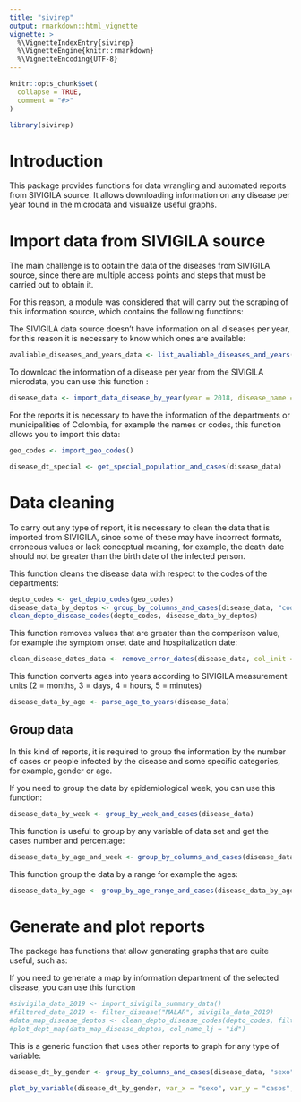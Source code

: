```yaml
---
title: "sivirep"
output: rmarkdown::html_vignette
vignette: >
  %\VignetteIndexEntry{sivirep}
  %\VignetteEngine{knitr::rmarkdown}
  %\VignetteEncoding{UTF-8}
---
```


```r
knitr::opts_chunk$set(
  collapse = TRUE,
  comment = "#>"
)
```

```r
library(sivirep)
```

# Introduction

This package provides functions for data wrangling and automated reports from SIVIGILA source. It allows downloading information on any disease per year found in the microdata and visualize useful graphs.

# Import data from SIVIGILA source

The main challenge is to obtain the data of the diseases from SIVIGILA source, since there are multiple access points and steps that must be carried out to obtain it.

For this reason, a module was considered that will carry out the scraping of this information source, which contains the following functions:

The SIVIGILA data source doesn't have information on all diseases per year, for this reason it is necessary to know which ones are available:

```r
avaliable_diseases_and_years_data <- list_avaliable_diseases_and_years()
```

To download the information of a disease per year from the SIVIGILA microdata, you can use this function :

```r
disease_data <- import_data_disease_by_year(year = 2018, disease_name = "DENGUE")
```

For the reports it is necessary to have the information of the departments or municipalities of Colombia, for example the names or codes, this function allows you to import this data:

```r
geo_codes <- import_geo_codes()
```

```r
disease_dt_special <- get_special_population_and_cases(disease_data)
```

# Data cleaning

To carry out any type of report, it is necessary to clean the data that is imported from SIVIGILA, since some of these may have incorrect formats, erroneous values or lack conceptual meaning, for example, the death date should not be greater than the birth date of the infected person.

This function cleans the disease data with respect to the codes of the departments:

```r
depto_codes <- get_depto_codes(geo_codes)
disease_data_by_deptos <- group_by_columns_and_cases(disease_data, "cod_dpto_o", wt_percentage = TRUE)
clean_depto_disease_codes(depto_codes, disease_data_by_deptos)
```

This function removes values that are greater than the comparison value, for example the symptom onset date and hospitalization date:

```r
clean_disease_dates_data <- remove_error_dates(disease_data, col_init = "INI_SI", col_cmp = "fec_hos")
```

This function converts ages into years according to SIVIGILA measurement units (2 = months, 3 = days, 4 = hours, 5 = minutes)

```r
disease_data_by_age <- parse_age_to_years(disease_data)
```

## Group data

In this kind of reports, it is required to group the information by the number of cases or people infected by the disease and some specific categories, for example, gender or age.

If you need to group the data by epidemiological week, you can use this function:

```r
disease_data_by_week <- group_by_week_and_cases(disease_data)
```

This function is useful to group by any variable of data set and get the cases number and percentage:

```r
disease_data_by_age_and_week <- group_by_columns_and_cases(disease_data, col_names = c("edad", "semana"), wt_percentage = TRUE)
```

This function group the data by a range for example the ages:

```r
disease_data_by_age <- group_by_age_range_and_cases(disease_data_by_age_and_week, col_name = "edad", min_val = 5, max_val = 82, step = 5)
```

# Generate and plot reports

The package has functions that allow generating graphs that are quite useful, such as:

If you need to generate a map by information department of the selected disease, you can use this function

```r
#sivigila_data_2019 <- import_sivigila_summary_data()
#filtered_data_2019 <- filter_disease("MALAR", sivigila_data_2019)
#data_map_disease_deptos <- clean_depto_disease_codes(depto_codes, filtered_data_2019)
#plot_dept_map(data_map_disease_deptos, col_name_lj = "id")
```

This is a generic function that uses other reports to graph for any type of variable:

```r
disease_dt_by_gender <- group_by_columns_and_cases(disease_data, "sexo", wt_percentage = TRUE)

plot_by_variable(disease_dt_by_gender, var_x = "sexo", var_y = "casos", var_fill = "sexo", var_per = "porcentaje", label_x = "Gender", label_y = "Cases \n (Percentages)", scale_name = "Gender", scale_labels = c("Femenino", "Masculino"), diagram_title = "Cases by gender", legend_pos = "right", bar_wd = 0.6, text_sz = 4, show_val = TRUE)
```
